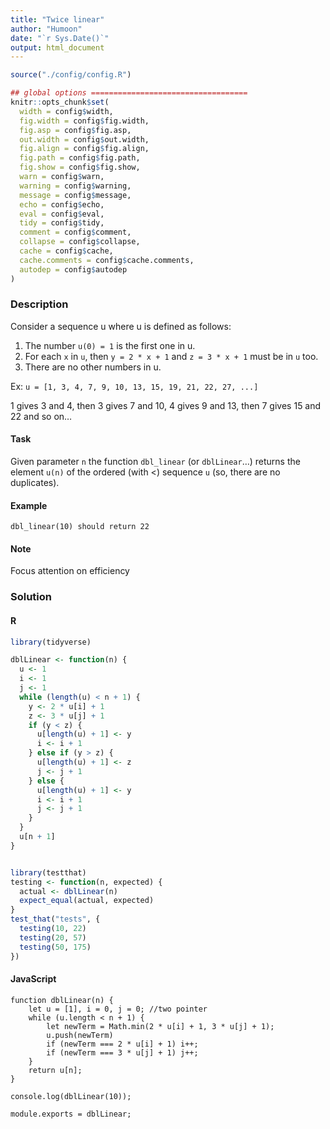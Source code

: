 ```yaml
---
title: "Twice linear"
author: "Humoon"
date: "`r Sys.Date()`"
output: html_document
---
```



```r
source("./config/config.R")

## global options ===================================
knitr::opts_chunk$set(
  width = config$width,
  fig.width = config$fig.width,
  fig.asp = config$fig.asp,
  out.width = config$out.width,
  fig.align = config$fig.align,
  fig.path = config$fig.path,
  fig.show = config$fig.show,
  warn = config$warn,
  warning = config$warning,
  message = config$message,
  echo = config$echo,
  eval = config$eval,
  tidy = config$tidy,
  comment = config$comment,
  collapse = config$collapse,
  cache = config$cache,
  cache.comments = config$cache.comments,
  autodep = config$autodep
)
```



### Description


Consider a sequence u where u is defined as follows:

1. The number `u(0) = 1` is the first one in u.
2. For each `x` in `u`, then `y = 2 * x + 1` and `z = 3 * x + 1` must be in `u` too.
3. There are no other numbers in u.

Ex: `u = [1, 3, 4, 7, 9, 10, 13, 15, 19, 21, 22, 27, ...]`

1 gives 3 and 4, then 3 gives 7 and 10, 4 gives 9 and 13, then 7 gives 15 and 22 and so on...

#### Task

Given parameter `n` the function `dbl_linear` (or `dblLinear`...) returns the element `u(n)` of the ordered (with <) sequence `u` (so, there are no duplicates).

#### Example

`dbl_linear(10) should return 22`

#### Note
Focus attention on efficiency


### Solution

#### R
```r
library(tidyverse)

dblLinear <- function(n) {
  u <- 1
  i <- 1
  j <- 1
  while (length(u) < n + 1) {
    y <- 2 * u[i] + 1
    z <- 3 * u[j] + 1
    if (y < z) {
      u[length(u) + 1] <- y
      i <- i + 1
    } else if (y > z) {
      u[length(u) + 1] <- z
      j <- j + 1
    } else {
      u[length(u) + 1] <- y
      i <- i + 1
      j <- j + 1
    }
  }
  u[n + 1]
}


library(testthat)
testing <- function(n, expected) {
  actual <- dblLinear(n)
  expect_equal(actual, expected)
}
test_that("tests", {
  testing(10, 22)
  testing(20, 57)
  testing(50, 175)
})
```


#### JavaScript

```node
function dblLinear(n) {
    let u = [1], i = 0, j = 0; //two pointer
    while (u.length < n + 1) {
        let newTerm = Math.min(2 * u[i] + 1, 3 * u[j] + 1);
        u.push(newTerm)
        if (newTerm === 2 * u[i] + 1) i++;
        if (newTerm === 3 * u[j] + 1) j++;
    }
    return u[n];
}

console.log(dblLinear(10));

module.exports = dblLinear;
```


